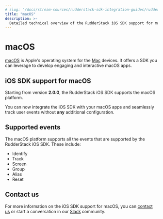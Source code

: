```yaml
---
# slug: "/docs/stream-sources/rudderstack-sdk-integration-guides/rudderstack-ios-sdk"
title: "macOS"
description: >-
  Detailed technical overview of the RudderStack iOS SDK support for macOS.
---
```


# macOS

[macOS](https://developer.apple.com/macos/) is Apple's operating system for the [Mac](https://www.apple.com/in/mac/) devices. It offers a SDK you can leverage to develop engaging and interactive macOS apps.

## iOS SDK support for macOS

Starting from version <strong>2.0.0</strong>, the <Link to="/stream-sources/rudderstack-sdk-integration-guides/rudderstack-ios-sdk/ios-v2/">RudderStack iOS SDK</Link> supports the macOS platform.

<div class="successBlock">

You can now integrate the iOS SDK with your macOS apps and seamlessly track user events without <strong>any</strong> additional configuration.
</div>

## Supported events

The macOS platform supports all the events that are supported by the <Link to="/stream-sources/rudderstack-sdk-integration-guides/rudderstack-ios-sdk/ios-v2/">RudderStack iOS SDK</Link>. These include:

* <Link to="/rudderstack-api/api-specification/rudderstack-spec/identify">Identify</Link>
* <Link to="/rudderstack-api/api-specification/rudderstack-spec/track">Track</Link>
* <Link to="/rudderstack-api/api-specification/rudderstack-spec/screen">Screen</Link>
* <Link to="/rudderstack-api/api-specification/rudderstack-spec/group">Group</Link>
* <Link to="/rudderstack-api/api-specification/rudderstack-spec/alias">Alias</Link>
* Reset

## Contact us

For more information on the iOS SDK support for macOS, you can [contact us](mailto:%20docs@rudderstack.com) or start a conversation in our [Slack](https://rudderstack.com/join-rudderstack-slack-community) community.